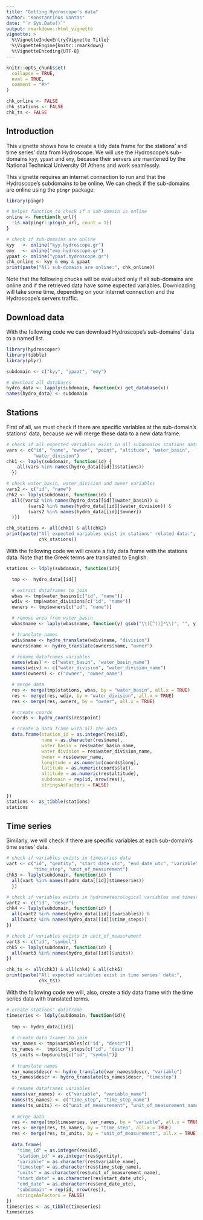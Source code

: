 ```yaml
---
title: "Getting Hydroscope's data"
author: "Konstantinos Vantas"
date: "`r Sys.Date()`"
output: rmarkdown::html_vignette
vignette: >
  %\VignetteIndexEntry{Vignette Title}
  %\VignetteEngine{knitr::rmarkdown}
  %\VignetteEncoding{UTF-8}
---
```


```r
knitr::opts_chunk$set(
  collapse = TRUE,
  eval = TRUE,
  comment = "#>"
)

chk_online <- FALSE
chk_stations <- FALSE
chk_ts <- FALSE

```

## Introduction

This vignette shows how to create a tidy data frame for the stations' and time series' data from Hydroscope. We will use the Hydroscope's sub-domains `kyy`, `ypaat` and `emy`, because their servers are maintened by the National Technical University Of Athens and work seamlessly.

This vignette requires an internet connection to run and that the Hydroscope's subdomains to be online. We can check if the sub-domains are online using the `pingr` package:

```r
library(pingr)

# helper function to check if a sub-domain is online
online <- function(h_url){
  !is.na(pingr::ping(h_url, count = 1))
}

# check if sub-domains are online
kyy   <- online("kyy.hydroscope.gr")
emy   <- online("emy.hydroscope.gr")
ypaat <- online("ypaat.hydroscope.gr")
chk_online <- kyy & emy & ypaat
print(paste("All sub-domains are online:", chk_online))
```

Note that the following chucks will be evaluated only if all sub-domains are online and if the retrieved data have some expected variables. Downloading will take some time, depending on your internet connection and the Hydroscope's servers traffic.

## Download data

With the following code we can download Hydroscope's sub-domains' data to a named list.

```r
library(hydroscoper)
library(tibble)
library(plyr)

subdomain <- c("kyy", "ypaat", "emy")

# download all databases
hydro_data <- lapply(subdomain, function(x) get_database(x))
names(hydro_data) <- subdomain

```

## Stations

First of all, we must check if there are specific variables at the sub-domain's stations' data, because we will merge these data to a new data frame.

```r

# check if all expected variables exist in all subdomains stations data
vars <- c("id", "name", "owner", "point", "altitude", "water_basin",
          "water_division")
chk1 <- laply(subdomain, function(id) {
    all(vars %in% names(hydro_data[[id]]$stations))
  })

# check water_basin, water_division and owner variables
vars2 <- c("id", "name")
chk2 <- laply(subdomain, function(id) { 
  all((vars2 %in% names(hydro_data[[id]]$water_basin)) &
        (vars2 %in% names(hydro_data[[id]]$water_division)) &
        (vars2 %in% names(hydro_data[[id]]$owner))
  )})

chk_stations <- all(chk1) & all(chk2)
print(paste("All expected variables exist in stations' related data:",
            chk_stations))
```

With the following code we will create a tidy data frame with the stations data. Note that the Greek terms are translated to English.

```r
stations <- ldply(subdomain, function(id){

  tmp <-  hydro_data[[id]]

  # extract dataframes to join
  wbas <- tmp$water_basins[c("id", "name")]
  wdiv <- tmp$water_divisions[c("id", "name")]
  owners <- tmp$owners[c("id", "name")]

  # remove area from water_basin
  wbas$name <- laply(wbas$name, function(y) gsub("\\([^()]*\\)", "", y))

  # translate names
  wdiv$name <- hydro_translate(wdiv$name, "division")
  owners$name <- hydro_translate(owners$name, "owner")

  # rename dataframes variables
  names(wbas) <- c("water_basin", "water_basin_name")
  names(wdiv) <- c("water_division", "water_division_name")
  names(owners) <- c("owner", "owner_name")

  # merge data
  res <- merge(tmp$stations, wbas, by = "water_basin", all.x = TRUE)
  res <- merge(res, wdiv, by = "water_division", all.x = TRUE)
  res <- merge(res, owners, by = "owner", all.x = TRUE)

  # create coords
  coords <- hydro_coords(res$point)

  # create a data frame with all the data
  data.frame(station_id = as.integer(res$id),
             name = as.character(res$name),
             water_basin = res$water_basin_name,
             water_division = res$water_division_name,
             owner = res$owner_name,
             longitude = as.numeric(coords$long),
             latitude = as.numeric(coords$lat),
             altitude = as.numeric(res$altitude),
             subdomain = rep(id, nrow(res)),
             stringsAsFactors = FALSE)

})
stations <- as_tibble(stations)
stations
```

## Time series

Similarly, we will check if there are specific variables at each sub-domain's time series' data.

```r

# check if variables exists in timeseries data
vart <- c("id", "gentity", "start_date_utc", "end_date_utc", "variable",
          "time_step", "unit_of_measurement")
chk3 <- laply(subdomain, function(id) { 
  all(vart %in% names(hydro_data[[id]]$timeseries))
  })

# check if variables exists in hydrometeorological variables and timesteps
vart2 <- c("id", "descr")
chk4 <- laply(subdomain, function(id) {
  all(vart2 %in% names(hydro_data[[id]]$variables)) &
  all(vart2 %in% names(hydro_data[[id]]$time_steps))
})

# check if variables exists in unit_of_measurement
vart3 <- c("id", "symbol")
chk5 <- laply(subdomain, function(id) {
  all(vart3 %in% names(hydro_data[[id]]$units))
})

chk_ts <- all(chk3) & all(chk4) & all(chk5)
print(paste("All expected variables exist in time series' data:",
            chk_ts))


```

With the following code we will, also, create a tidy data frame with the time series data with translated terms.

```r
# create stations' dataframe
timeseries <- ldply(subdomain, function(id){
  
  tmp <- hydro_data[[id]]
  
  # create data frames to join
  var_names <- tmp$variables[c("id", "descr")]
  ts_names <-  tmp$time_steps[c("id", "descr")]
  ts_units <-tmp$units[c("id", "symbol")]
  
  # translate names
  var_names$descr <- hydro_translate(var_names$descr, "variable")
  ts_names$descr <- hydro_translate(ts_names$descr, "timestep")
  
  # rename dataframes variables
  names(var_names) <- c("variable", "variable_name")
  names(ts_names) <- c("time_step", "time_step_name")
  names(ts_units) <- c("unit_of_measurement", "unit_of_measurement_name")
  
  # merge data
  res <- merge(tmp$timeseries, var_names, by = "variable", all.x = TRUE)
  res <- merge(res, ts_names, by = "time_step", all.x = TRUE)
  res <- merge(res, ts_units, by = "unit_of_measurement", all.x = TRUE)
  
  data.frame(
    "time_id" = as.integer(res$id),
    "station_id" = as.integer(res$gentity),
    "variable" = as.character(res$variable_name),
    "timestep" = as.character(res$time_step_name),
    "units" = as.character(res$unit_of_measurement_name),
    "start_date" = as.character(res$start_date_utc),
    "end_date" = as.character(res$end_date_utc),
    "subdomain" = rep(id, nrow(res)), 
    stringsAsFactors = FALSE)
})
timeseries <- as_tibble(timeseries)
timeseries
```

